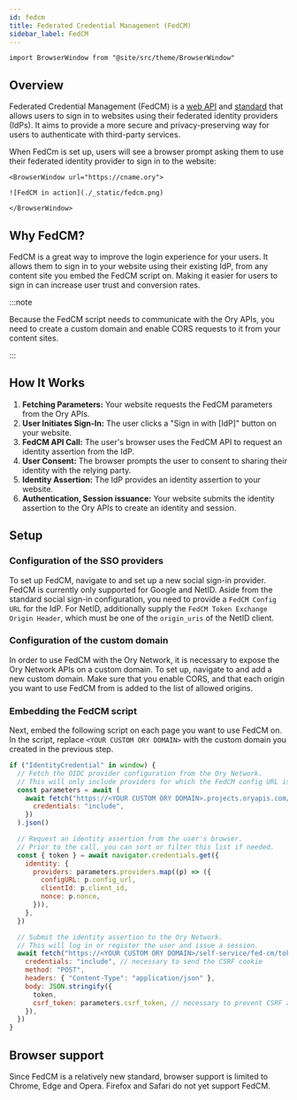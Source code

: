```yaml
---
id: fedcm
title: Federated Credential Management (FedCM)
sidebar_label: FedCM
---
```


```mdx-code-block
import BrowserWindow from "@site/src/theme/BrowserWindow"
```

## Overview

Federated Credential Management (FedCM) is a [web API](https://developer.mozilla.org/en-US/docs/Web/API/FedCM_API) and
[standard](https://www.w3.org/TR/fedcm/) that allows users to sign in to websites using their federated identity providers (IdPs).
It aims to provide a more secure and privacy-preserving way for users to authenticate with third-party services.

When FedCm is set up, users will see a browser prompt asking them to use their federated identity provider to sign in to the
website:

```mdx-code-block
<BrowserWindow url="https://cname.ory">

![FedCM in action](./_static/fedcm.png)

</BrowserWindow>
```

## Why FedCM?

FedCM is a great way to improve the login experience for your users. It allows them to sign in to your website using their
existing IdP, from any content site you embed the FedCM script on. Making it easier for users to sign in can increase user trust
and conversion rates.

:::note

Because the FedCM script needs to communicate with the Ory APIs, you need to create a custom domain and enable CORS requests to it
from your content sites.

:::

## How It Works

1. **Fetching Parameters:** Your website requests the FedCM parameters from the Ory APIs.
1. **User Initiates Sign-In:** The user clicks a "Sign in with [IdP]" button on your website.
1. **FedCM API Call:** The user's browser uses the FedCM API to request an identity assertion from the IdP.
1. **User Consent:** The browser prompts the user to consent to sharing their identity with the relying party.
1. **Identity Assertion:** The IdP provides an identity assertion to your website.
1. **Authentication, Session issuance:** Your website submits the identity assertion to the Ory APIs to create an identity and
   session.

## Setup

### Configuration of the SSO providers

To set up FedCM, navigate to <ConsoleLink route="project.socialSignIn" /> and set up a new social sign-in provider. FedCM is
currently only supported for Google and NetID. Aside from the standard social sign-in configuration, you need to provide a
`FedCM Config URL` for the IdP. For NetID, additionally supply the `FedCM Token Exchange Origin Header`, which must be one of the
`origin_uris` of the NetID client.

### Configuration of the custom domain

In order to use FedCM with the Ory Network, it is necessary to expose the Ory Network APIs on a custom domain. To set up, navigate
to <ConsoleLink route="project.cname" /> and add a new custom domain. Make sure that you enable CORS, and that each origin you
want to use FedCM from is added to the list of allowed origins.

### Embedding the FedCM script

Next, embed the following script on each page you want to use FedCM on. In the script, replace `<YOUR CUSTOM ORY DOMAIN>` with the
custom domain you created in the previous step.

```javascript
if ("IdentityCredential" in window) {
  // Fetch the OIDC provider configuration from the Ory Network.
  // This will only include providers for which the FedCM config URL is set.
  const parameters = await (
    await fetch("https://<YOUR CUSTOM ORY DOMAIN>.projects.oryapis.com/self-service/fed-cm/parameters", {
      credentials: "include",
    })
  ).json()

  // Request an identity assertion from the user's browser.
  // Prior to the call, you can sort or filter this list if needed.
  const { token } = await navigator.credentials.get({
    identity: {
      providers: parameters.providers.map((p) => ({
        configURL: p.config_url,
        clientId: p.client_id,
        nonce: p.nonce,
      })),
    },
  })

  // Submit the identity assertion to the Ory Network.
  // This will log in or register the user and issue a session.
  await fetch("https://<YOUR CUSTOM ORY DOMAIN>/self-service/fed-cm/token", {
    credentials: "include", // necessary to send the CSRF cookie
    method: "POST",
    headers: { "Content-Type": "application/json" },
    body: JSON.stringify({
      token,
      csrf_token: parameters.csrf_token, // necessary to prevent CSRF attacks
    }),
  })
}
```

## Browser support

Since FedCM is a relatively new standard, browser support is limited to Chrome, Edge and Opera. Firefox and Safari do not yet
support FedCM.
